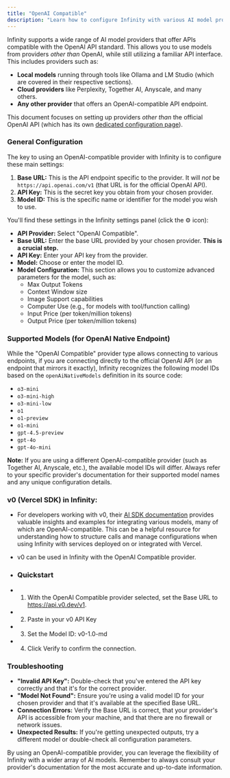 ```yaml
---
title: "OpenAI Compatible"
description: "Learn how to configure Infinity with various AI model providers that offer OpenAI-compatible APIs."
---
```


Infinity supports a wide range of AI model providers that offer APIs compatible with the OpenAI API standard. This allows you to use models from providers _other than_ OpenAI, while still utilizing a familiar API interface. This includes providers such as:

-   **Local models** running through tools like Ollama and LM Studio (which are covered in their respective sections).
-   **Cloud providers** like Perplexity, Together AI, Anyscale, and many others.
-   **Any other provider** that offers an OpenAI-compatible API endpoint.

This document focuses on setting up providers _other than_ the official OpenAI API (which has its own [dedicated configuration page](/provider-config/openai)).

### General Configuration

The key to using an OpenAI-compatible provider with Infinity is to configure these main settings:

1.  **Base URL:** This is the API endpoint specific to the provider. It will _not_ be `https://api.openai.com/v1` (that URL is for the official OpenAI API).
2.  **API Key:** This is the secret key you obtain from your chosen provider.
3.  **Model ID:** This is the specific name or identifier for the model you wish to use.

You'll find these settings in the Infinity settings panel (click the ⚙️ icon):

-   **API Provider:** Select "OpenAI Compatible".
-   **Base URL:** Enter the base URL provided by your chosen provider. **This is a crucial step.**
-   **API Key:** Enter your API key from the provider.
-   **Model:** Choose or enter the model ID.
-   **Model Configuration:** This section allows you to customize advanced parameters for the model, such as:
    -   Max Output Tokens
    -   Context Window size
    -   Image Support capabilities
    -   Computer Use (e.g., for models with tool/function calling)
    -   Input Price (per token/million tokens)
    -   Output Price (per token/million tokens)

### Supported Models (for OpenAI Native Endpoint)

While the "OpenAI Compatible" provider type allows connecting to various endpoints, if you are connecting directly to the official OpenAI API (or an endpoint that mirrors it exactly), Infinity recognizes the following model IDs based on the `openAiNativeModels` definition in its source code:

-   `o3-mini`
-   `o3-mini-high`
-   `o3-mini-low`
-   `o1`
-   `o1-preview`
-   `o1-mini`
-   `gpt-4.5-preview`
-   `gpt-4o`
-   `gpt-4o-mini`

**Note:** If you are using a different OpenAI-compatible provider (such as Together AI, Anyscale, etc.), the available model IDs will differ. Always refer to your specific provider's documentation for their supported model names and any unique configuration details.

### v0 (Vercel SDK) in Infinity:

-   For developers working with v0, their [AI SDK documentation](https://vercel.com/docs/v0/infinity) provides valuable insights and examples for integrating various models, many of which are OpenAI-compatible. This can be a helpful resource for understanding how to structure calls and manage configurations when using Infinity with services deployed on or integrated with Vercel.

-   v0 can be used in Infinity with the OpenAI Compatible provider.

-   ### Quickstart

-   1. With the OpenAI Compatible provider selected, set the Base URL to https://api.v0.dev/v1.
-   2. Paste in your v0 API Key
-   3. Set the Model ID: v0-1.0-md
-   4. Click Verify to confirm the connection.

### Troubleshooting

-   **"Invalid API Key":** Double-check that you've entered the API key correctly and that it's for the correct provider.
-   **"Model Not Found":** Ensure you're using a valid model ID for your chosen provider and that it's available at the specified Base URL.
-   **Connection Errors:** Verify the Base URL is correct, that your provider's API is accessible from your machine, and that there are no firewall or network issues.
-   **Unexpected Results:** If you're getting unexpected outputs, try a different model or double-check all configuration parameters.

By using an OpenAI-compatible provider, you can leverage the flexibility of Infinity with a wider array of AI models. Remember to always consult your provider's documentation for the most accurate and up-to-date information.
